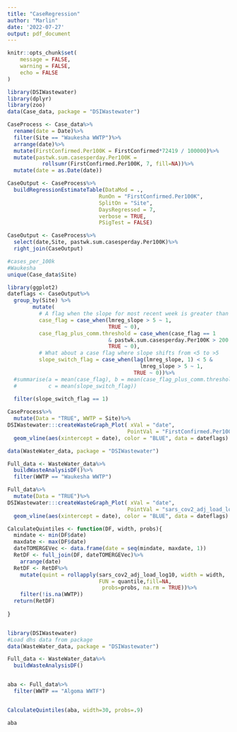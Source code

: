 ```yaml
---
title: "CaseRegression"
author: "Marlin"
date: '2022-07-27'
output: pdf_document
---
```



```r
knitr::opts_chunk$set(
	message = FALSE,
	warning = FALSE,
	echo = FALSE
)
```


```r
library(DSIWastewater)
library(dplyr)
library(zoo)
data(Case_data, package = "DSIWastewater")

CaseProcess <- Case_data%>%
  rename(date = Date)%>%
  filter(Site == "Waukesha WWTP")%>%
  arrange(date)%>%
  mutate(FirstConfirmed.Per100K = FirstConfirmed*72419 / 100000)%>%
  mutate(pastwk.sum.casesperday.Per100K = 
           rollsumr(FirstConfirmed.Per100K, 7, fill=NA))%>%
  mutate(date = as.Date(date))

CaseOutput <- CaseProcess%>%
  buildRegressionEstimateTable(DataMod = .,
                             RunOn = "FirstConfirmed.Per100K",
                             SplitOn = "Site",
                             DaysRegressed = 7,
                             verbose = TRUE,
                             PSigTest = FALSE)

CaseOutput <- CaseProcess%>%
  select(date,Site, pastwk.sum.casesperday.Per100K)%>%
  right_join(CaseOutput)

#cases_per_100k
#Waukesha
unique(Case_data$Site)
```

```r
library(ggplot2)
dateflags <- CaseOutput%>%
  group_by(Site) %>%
        mutate(
          # A flag when the slope for most recent week is greater than 5/100k/day
          case_flag = case_when(lmreg_slope > 5 ~ 1,
                                TRUE ~ 0),
          case_flag_plus_comm.threshold = case_when(case_flag == 1 
                                & pastwk.sum.casesperday.Per100K > 200 ~ 1,
                                TRUE ~ 0),
          # What about a case flag where slope shifts from <5 to >5
          slope_switch_flag = case_when(lag(lmreg_slope, 1) < 5 & 
                                          lmreg_slope > 5 ~ 1,
                                        TRUE ~ 0))%>%
  #summarise(a = mean(case_flag), b = mean(case_flag_plus_comm.threshold),
  #          c = mean(slope_switch_flag))
  
  filter(slope_switch_flag == 1)

CaseProcess%>%
  mutate(Data = "TRUE", WWTP = Site)%>%
DSIWastewater:::createWasteGraph_Plot( xVal = "date",
                                      PointVal = "FirstConfirmed.Per100K")+
  geom_vline(aes(xintercept = date), color = "BLUE", data = dateflags)
```

```r
data(WasteWater_data, package = "DSIWastewater")

Full_data <- WasteWater_data%>%
  buildWasteAnalysisDF()%>%
  filter(WWTP == "Waukesha WWTP")

Full_data%>%
  mutate(Data = "TRUE")%>%
DSIWastewater:::createWasteGraph_Plot( xVal = "date",
                                      PointVal = "sars_cov2_adj_load_log10")+
  geom_vline(aes(xintercept = date), color = "BLUE", data = dateflags)
```


```r
CalculateQuintiles <- function(DF, width, probs){
  mindate <- min(DF$date)
  maxdate <- max(DF$date)
  dateTOMERGEVec <- data.frame(date = seq(mindate, maxdate, 1))
  RetDF <- full_join(DF, dateTOMERGEVec)%>%
    arrange(date)
  RetDF <- RetDF%>%
    mutate(quint = rollapply(sars_cov2_adj_load_log10, width = width,
                             FUN = quantile,fill=NA,
                              probs=probs, na.rm = TRUE))%>%
    filter(!is.na(WWTP))
  return(RetDF)
  
}


library(DSIWastewater)
#Load dhs data from package
data(WasteWater_data, package = "DSIWastewater")

Full_data <- WasteWater_data%>%
  buildWasteAnalysisDF()


aba <- Full_data%>%
  filter(WWTP == "Algoma WWTF")


CalculateQuintiles(aba, width=30, probs=.9)

aba
  
```

